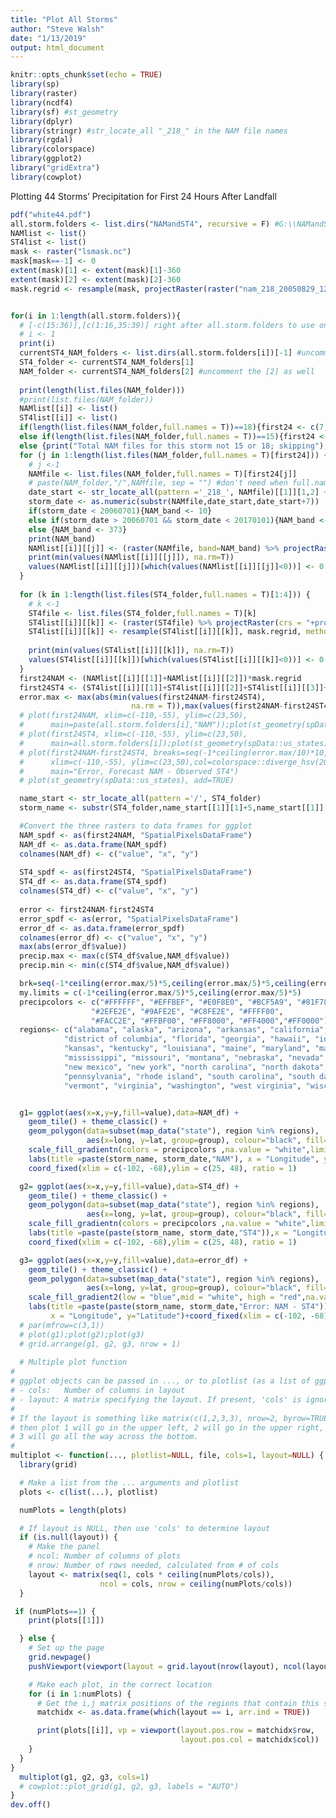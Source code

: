 ```yaml
---
title: "Plot All Storms"
author: "Steve Walsh"
date: "1/13/2019"
output: html_document
---
```


```r
knitr::opts_chunk$set(echo = TRUE)
library(sp)
library(raster)
library(ncdf4)
library(sf) #st_geometry
library(dplyr)
library(stringr) #str_locate_all "_218_" in the NAM file names
library(rgdal)
library(colorspace)
library(ggplot2)
library("gridExtra")
library(cowplot)

```

Plotting 44 Storms' Precipitation for First 24 Hours After Landfall

```r
pdf("white44.pdf")
all.storm.folders <- list.dirs("NAMandST4", recursive = F) #G:\\NAMandST4
NAMlist <- list()
ST4list <- list()
mask <- raster("lsmask.nc")
mask[mask==-1] <- 0
extent(mask)[1] <- extent(mask)[1]-360
extent(mask)[2] <- extent(mask)[2]-360
mask.regrid <- resample(mask, projectRaster(raster("nam_218_20050829_1200_f012.grib"),crs = "+proj=longlat +datum=WGS84"), method='ngb')


for(i in 1:length(all.storm.folders)){
  # [-c(15:36)],[c(1:16,35:39)] right after all.storm.folders to use only the ones without jpeg2000 issue
  # i <- 1
  print(i)
  currentST4_NAM_folders <- list.dirs(all.storm.folders[i])[-1] #uncomment the [-1] when st4 and nam folders are together
  ST4_folder <- currentST4_NAM_folders[1]
  NAM_folder <- currentST4_NAM_folders[2] #uncomment the [2] as well
  
  print(length(list.files(NAM_folder)))
  #print(list.files(NAM_folder))
  NAMlist[[i]] <- list()
  ST4list[[i]] <- list()
  if(length(list.files(NAM_folder,full.names = T))==18){first24 <- c(7,8)} 
  else if(length(list.files(NAM_folder,full.names = T))==15){first24 <- c(5,6)} 
  else {print("Total NAM files for this storm not 15 or 18; skipping"); next}
  for (j in 1:length(list.files(NAM_folder,full.names = T)[first24])) {
    # j <-1
    NAMfile <- list.files(NAM_folder,full.names = T)[first24[j]]
    # paste(NAM_folder,"/",NAMfile, sep = "") #don't need when full.names=T in list.dirs
    date_start <- str_locate_all(pattern ='_218_', NAMfile)[[1]][1,2] + 1
    storm_date <- as.numeric(substr(NAMfile,date_start,date_start+7))
    if(storm_date < 20060701){NAM_band <- 10} 
    else if(storm_date > 20060701 && storm_date < 20170101){NAM_band <- 11} 
    else {NAM_band <- 373}
    print(NAM_band)
    NAMlist[[i]][[j]] <- (raster(NAMfile, band=NAM_band) %>% projectRaster(crs = "+proj=longlat +datum=WGS84"))
    print(min(values(NAMlist[[i]][[j]]), na.rm=T))
    values(NAMlist[[i]][[j]])[which(values(NAMlist[[i]][[j]]<0))] <- 0 #change negative projected precipitation to 0
  }
  
  for (k in 1:length(list.files(ST4_folder,full.names = T)[1:4])) {
    # k <-1
    ST4file <- list.files(ST4_folder,full.names = T)[k]
    ST4list[[i]][[k]] <- (raster(ST4file) %>% projectRaster(crs = "+proj=longlat +datum=WGS84"))
    ST4list[[i]][[k]] <- resample(ST4list[[i]][[k]], mask.regrid, method = "bilinear")
    
    print(min(values(ST4list[[i]][[k]]), na.rm=T))
    values(ST4list[[i]][[k]])[which(values(ST4list[[i]][[k]]<0))] <- 0 #change negative projected precipitation to 0
  }
  first24NAM <- (NAMlist[[i]][[1]]+NAMlist[[i]][[2]])*mask.regrid
  first24ST4 <- (ST4list[[i]][[1]]+ST4list[[i]][[2]]+ST4list[[i]][[3]]+ST4list[[i]][[4]])*mask.regrid
  error.max <- max(abs(min(values(first24NAM-first24ST4),
                           na.rm = T)),max(values(first24NAM-first24ST4),na.rm = T))
  # plot(first24NAM, xlim=c(-110,-55), ylim=c(23,50),
  #      main=paste(all.storm.folders[i],"NAM"));plot(st_geometry(spData::us_states), add=TRUE)
  # plot(first24ST4, xlim=c(-110,-55), ylim=c(23,50),
  #      main=all.storm.folders[i]);plot(st_geometry(spData::us_states), add=TRUE)
  # plot(first24NAM-first24ST4, breaks=seq(-1*ceiling(error.max/10)*10,ceiling(error.max/10)*10,ceiling(error.max/10)),
  #      xlim=c(-110,-55), ylim=c(23,50),col=colorspace::diverge_hsv(20),
  #      main="Error, Forecast NAM - Observed ST4")
  # plot(st_geometry(spData::us_states), add=TRUE)

  name_start <- str_locate_all(pattern ='/', ST4_folder)
  storm_name <- substr(ST4_folder,name_start[[1]][1]+5,name_start[[1]][2]-1)

  #Convert the three rasters to data frames for ggplot
  NAM_spdf <- as(first24NAM, "SpatialPixelsDataFrame")
  NAM_df <- as.data.frame(NAM_spdf)
  colnames(NAM_df) <- c("value", "x", "y")
  
  ST4_spdf <- as(first24ST4, "SpatialPixelsDataFrame")
  ST4_df <- as.data.frame(ST4_spdf)
  colnames(ST4_df) <- c("value", "x", "y")
  
  error <- first24NAM-first24ST4
  error_spdf <- as(error, "SpatialPixelsDataFrame")
  error_df <- as.data.frame(error_spdf)
  colnames(error_df) <- c("value", "x", "y")
  max(abs(error_df$value))
  precip.max <- max(c(ST4_df$value,NAM_df$value))
  precip.min <- min(c(ST4_df$value,NAM_df$value))

  brk=seq(-1*ceiling(error.max/5)*5,ceiling(error.max/5)*5,ceiling(error.max/5))
  my.limits = c(-1*ceiling(error.max/5)*5,ceiling(error.max/5)*5)
  precipcolors <- c("#FFFFFF", "#EFFBEF", "#E0F8E0", "#BCF5A9", "#81F781",
                  "#2EFE2E", "#9AFE2E", "#C8FE2E", "#FFFF00",
                  "#FACC2E", "#FFBF00", "#FF8000", "#FF4000","#FF0000")
  regions<- c("alabama", "alaska", "arizona", "arkansas", "california", "colorado", "connecticut", "delaware",
            "district of columbia", "florida", "georgia", "hawaii", "idaho", "illinois", "indiana", "iowa",
            "kansas", "kentucky", "louisiana", "maine", "maryland", "massachusetts", "michigan", "minnesota",
            "mississippi", "missouri", "montana", "nebraska", "nevada", "new hampshire", "new jersey",
            "new mexico", "new york", "north carolina", "north dakota", "ohio", "oklahoma", "oregon",
            "pennsylvania", "rhode island", "south carolina", "south dakota", "tennessee", "texas", "utah",
            "vermont", "virginia", "washington", "west virginia", "wisconsin", "wyoming")


  g1= ggplot(aes(x=x,y=y,fill=value),data=NAM_df) + 
    geom_tile() + theme_classic() + 
    geom_polygon(data=subset(map_data("state"), region %in% regions), 
                 aes(x=long, y=lat, group=group), colour="black", fill="white", alpha=0) +
    scale_fill_gradientn(colors = precipcolors ,na.value = "white",limits=c(0,precip.max)) +
    labs(title =paste(storm_name, storm_date,"NAM"), x = "Longitude", y="Latitude") + 
    coord_fixed(xlim = c(-102, -68),ylim = c(25, 48), ratio = 1)

  g2= ggplot(aes(x=x,y=y,fill=value),data=ST4_df) + 
    geom_tile() + theme_classic() + 
    geom_polygon(data=subset(map_data("state"), region %in% regions), 
                 aes(x=long, y=lat, group=group), colour="black", fill="white", alpha=0) +
    scale_fill_gradientn(colors = precipcolors ,na.value = "white",limits=c(0,precip.max)) + 
    labs(title =paste(paste(storm_name, storm_date,"ST4")),x = "Longitude", y="Latitude") + 
    coord_fixed(xlim = c(-102, -68),ylim = c(25, 48), ratio = 1)

  g3= ggplot(aes(x=x,y=y,fill=value),data=error_df) + 
    geom_tile() + theme_classic() + 
    geom_polygon(data=subset(map_data("state"), region %in% regions), 
                 aes(x=long, y=lat, group=group), colour="black", fill="white", alpha=0) +
    scale_fill_gradient2(low = "blue",mid = "white", high = "red",na.value = "white",limits=my.limits) +
    labs(title =paste(paste(storm_name, storm_date,"Error: NAM - ST4")),
         x = "Longitude", y="Latitude")+coord_fixed(xlim = c(-102, -68),ylim = c(25, 48), ratio = 1)
  # par(mfrow=c(3,1))
  # plot(g1);plot(g2);plot(g3)
  # grid.arrange(g1, g2, g3, nrow = 1)
  
  # Multiple plot function
#
# ggplot objects can be passed in ..., or to plotlist (as a list of ggplot objects)
# - cols:   Number of columns in layout
# - layout: A matrix specifying the layout. If present, 'cols' is ignored.
#
# If the layout is something like matrix(c(1,2,3,3), nrow=2, byrow=TRUE),
# then plot 1 will go in the upper left, 2 will go in the upper right, and
# 3 will go all the way across the bottom.
#
multiplot <- function(..., plotlist=NULL, file, cols=1, layout=NULL) {
  library(grid)

  # Make a list from the ... arguments and plotlist
  plots <- c(list(...), plotlist)

  numPlots = length(plots)

  # If layout is NULL, then use 'cols' to determine layout
  if (is.null(layout)) {
    # Make the panel
    # ncol: Number of columns of plots
    # nrow: Number of rows needed, calculated from # of cols
    layout <- matrix(seq(1, cols * ceiling(numPlots/cols)),
                    ncol = cols, nrow = ceiling(numPlots/cols))
  }

 if (numPlots==1) {
    print(plots[[1]])

  } else {
    # Set up the page
    grid.newpage()
    pushViewport(viewport(layout = grid.layout(nrow(layout), ncol(layout))))

    # Make each plot, in the correct location
    for (i in 1:numPlots) {
      # Get the i,j matrix positions of the regions that contain this subplot
      matchidx <- as.data.frame(which(layout == i, arr.ind = TRUE))

      print(plots[[i]], vp = viewport(layout.pos.row = matchidx$row,
                                      layout.pos.col = matchidx$col))
    }
  }
}
  multiplot(g1, g2, g3, cols=1)
  # cowplot::plot_grid(g1, g2, g3, labels = "AUTO")
}
dev.off()
```